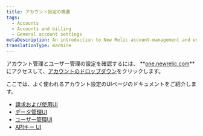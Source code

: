 ```yaml
---
title: アカウント設定の概要
tags:
  - Accounts
  - Accounts and billing
  - General account settings
metaDescription: An introduction to New Relic account-management and user-management settings.
translationType: machine
---
```


アカウント管理とユーザー管理の設定を確認するには、 **[one.newrelic.com](https://one.newrelic.com)**にアクセスして、[アカウントのドロップダウン](/docs/using-new-relic/welcome-new-relic/get-started/glossary/#account-dropdown)をクリックします。

ここでは、よく使われるアカウント設定のUIページのドキュメントをご紹介します。

* [請求および使用UI](/docs/accounts/accounts-billing/new-relic-one-pricing-billing/billing-ui)
* [データ管理UI](/docs/data-apis/manage-data/manage-your-data)
* [ユーザー管理UI](/docs/accounts/original-accounts-billing/original-users-roles/overview-user-models/#docs)
* [APIキー UI](/docs/apis/intro-apis/new-relic-api-keys)